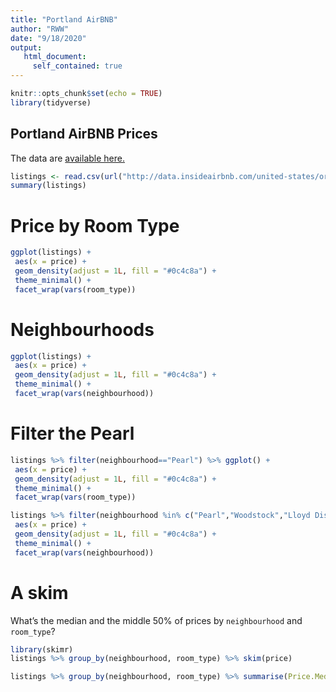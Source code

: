---
title: "Portland AirBNB"
author: "RWW"
date: "9/18/2020"
output: 
   html_document:
     self_contained: true
---

```{r setup, include=FALSE}
knitr::opts_chunk$set(echo = TRUE)
library(tidyverse)
```

## Portland AirBNB Prices

The data are [available here.](http://insideairbnb.com/get-the-data.html)

```{r}
listings <- read.csv(url("http://data.insideairbnb.com/united-states/or/portland/2020-07-07/visualisations/listings.csv"))
summary(listings)
```

# Price by Room Type

```{r}
ggplot(listings) +
 aes(x = price) +
 geom_density(adjust = 1L, fill = "#0c4c8a") +
 theme_minimal() +
 facet_wrap(vars(room_type))
```

# Neighbourhoods

```{r}
ggplot(listings) +
 aes(x = price) +
 geom_density(adjust = 1L, fill = "#0c4c8a") +
 theme_minimal() +
 facet_wrap(vars(neighbourhood))
```

# Filter the Pearl

```{r}
listings %>% filter(neighbourhood=="Pearl") %>% ggplot() +
 aes(x = price) +
 geom_density(adjust = 1L, fill = "#0c4c8a") +
 theme_minimal() +
 facet_wrap(vars(room_type))
```
```{r}
listings %>% filter(neighbourhood %in% c("Pearl","Woodstock","Lloyd District")) %>% ggplot() +
 aes(x = price) +
 geom_density(adjust = 1L, fill = "#0c4c8a") +
 theme_minimal() +
 facet_wrap(vars(neighbourhood))
```

# A skim

What's the median and the middle 50% of prices by `neighbourhood` and `room_type`?

```{r}
library(skimr)
listings %>% group_by(neighbourhood, room_type) %>% skim(price) 
```

```{r}
listings %>% group_by(neighbourhood, room_type) %>% summarise(Price.Median = median(price), Price.Q1 = quantile(price, probs=0.25, na.rm=TRUE), Q3 = quantile(price, probs=0.75, na.rm=TRUE)) %>% knitr::kable()
```

